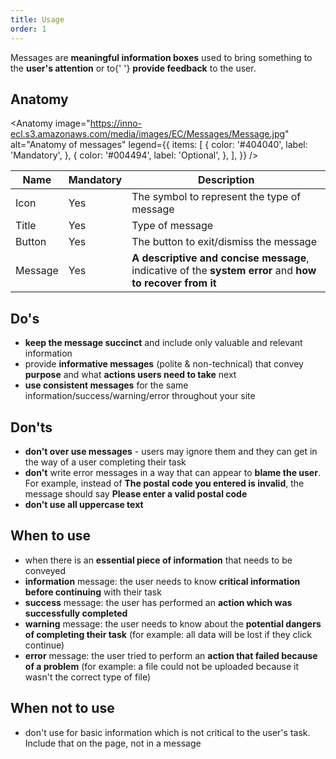 ```yaml
---
title: Usage
order: 1
---
```



<Paragraph size="lead">
  Messages are <strong>meaningful information boxes</strong> used to bring
  something to the <strong>user's attention</strong> or to{' '}
  <strong>provide feedback</strong> to the user.
</Paragraph>

## Anatomy

<Anatomy
  image="https://inno-ecl.s3.amazonaws.com/media/images/EC/Messages/Message.jpg"
  alt="Anatomy of messages"
  legend={{
    items: [
      {
        color: '#404040',
        label: 'Mandatory',
      },
      {
        color: '#004494',
        label: 'Optional',
      },
    ],
  }}
/>

| Name    | Mandatory | Description                                                                                                                                     |
| ------- | --------- | ----------------------------------------------------------------------------------------------------------------------------------------------- |
| Icon    | Yes       | The symbol to represent the type of message                                                                                                     |
| Title   | Yes       | Type of message                                                                                                                                 |
| Button  | Yes       | The button to exit/dismiss the message                                                                                                          |
| Message | Yes       | <strong>A descriptive and concise message</strong>, indicative of the <strong>system error</strong> and <strong>how to recover from it</strong> |

## Do's

- **keep the message succinct** and include only valuable and relevant information
- provide **informative messages** (polite & non-technical) that convey **purpose** and what **actions users need to take** next
- **use consistent messages** for the same information/success/warning/error throughout your site

## Don'ts

- **don't over use messages** - users may ignore them and they can get in the way of a user completing their task
- **don't** write error messages in a way that can appear to **blame the user**. For example, instead of **The postal code you entered is invalid**, the message should say **Please enter a valid postal code**
- **don't use all uppercase text**

## When to use

- when there is an **essential piece of information** that needs to be conveyed
- **information** message: the user needs to know **critical information before continuing** with their task
- **success** message: the user has performed an **action which was successfully completed**
- **warning** message: the user needs to know about the **potential dangers of completing their task** (for example: all data will be lost if they click continue)
- **error** message: the user tried to perform an **action that failed because of a problem** (for example: a file could not be uploaded because it wasn't the correct type of file)

## When not to use

- don't use for basic information which is not critical to the user's task. Include that on the page, not in a message
